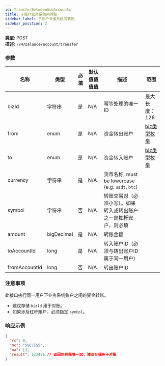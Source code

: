 ```yaml
---
id: TransferBetweenSubAccounts
title: 子账户业务系统间转账
sidebar_label: 子账户业务系统间转账
sidebar_position: 2
---
```


**类型:** POST  
**描述:** `/v4/balance/account/transfer`

### 参数

| 名称 | 类型 | 必填 | 默认值值值值 | 描述 | 范围 |
| --- | --- | --- | --- | --- | --- |
| bizId | 字符串 | 是 | N/A | 幂等处理的唯一ID | 最大长度：128 |
| from | enum | 是 | N/A | 资金转出账户 | [biz类型枚举](#biz类型) |
| to | enum | 是 | N/A | 资金转入账户 | [biz类型枚举](#biz类型) |
| currency | 字符串 | 是 | N/A | 货币名称, must be lowercase (e.g. `usdt`, `btc`) |  |
| symbol | 字符串 | 否 | N/A | 转账交易对（必须小写）。如果转入或转出账户之一是**杠杆**账户，则必填 |  |
| amount | bigDecimal | 是 | N/A | 转账金额 |  |
| toAccountId | long | 是 | N/A | 转入账户ID（必须与转出账户ID属于同一用户） |  |
| fromAccountId | long | 否 | N/A | 转出账户ID |  |

### 注意事项

此接口执行同一用户下业务系统账户之间的资金转账。

- 建议存储 `bizId` 用于对账。
- 如果涉及杠杆账户，必须指定 `symbol`。

### 响应示例

```json title="Response"
{
  "rc": 0,
  "mc": "SUCCESS",
  "ma": [],
  "result": 123456 // 返回的转账唯一ID，建议存储用于对账
}
```
